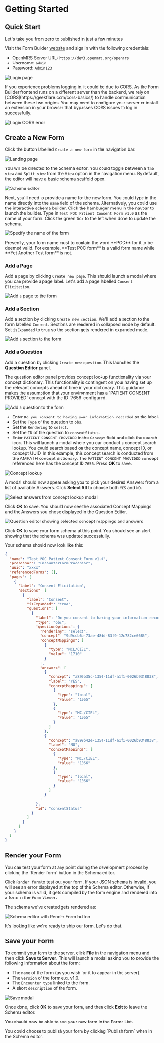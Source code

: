 
# Getting Started

## Quick Start

Let's take you from zero to published in just a few minutes.

Visit the Form Builder [website](https://formbuilder.o3.openmrs.org/) and sign in with the following credentials:

- OpenMRS Server URL: `https://dev3.openmrs.org/openmrs`
- Username: `admin`
- Password: `Admin123`

![Login page](/screens/login.png)

<Callout emoji="⚠️">
  If you experience problems logging in, it could be due to CORS. As the Form
  Builder frontend runs on a different server than the backend, we rely on
  [CORS](https://geekflare.com/cors-basics/) to handle communication between
  these two origins. You may need to configure your server or install an
  extension in your browser that bypasses CORS issues to log in successfully.
</Callout>

![Login CORS error](/screens/cors-error.png)

## Create a New Form

Click the button labelled `Create a new form` in the navigation bar.

![Landing page](/screens/landing.png)

You will be directed to the Schema editor. You could toggle between a `Tab view` and `Split view` from the `View` option in the navigation menu. By default, the editor will have a basic schema scaffold open.

![Schema editor](/screens/schema-editor.png)

Next, you'll need to provide a name for the new form. You could type in the name directly into the `name` field of the schema. Alternatively, you could use the interactive schema builder. Click the hamburger menu in the navbar to launch the builder. Type in `Test POC Patient Consent Form v1.0` as the name of your form. Click the green tick to the left when done to update the schema.

![Specify the name of the form](/screens/add-form-name.png)

<Callout emoji="ℹ️">
  Presently, your form name must to contain the word **POC** for it to be deemed
  valid. For example, **Test POC form** is a valid form name while **Yet Another
  Test form** is not.
</Callout>

### Add a Page

Add a page by clicking `Create new page`. This should launch a modal where you can provide a page label. Let's add a page labelled `Consent Elicitation`.

![Add a page to the form](/screens/add-page.png)

### Add a Section

Add a section by clicking `Create new section`. We'll add a section to the form labelled `Consent`. Sections are rendered in collapsed mode by default. Set `isExpanded` to `true` so the section gets rendered in expanded mode.

![Add a section to the form](/screens/add-section.png)

### Add a Question

Add a question by clicking `Create new question`. This launches the **Question Editor** panel.

<Callout emoji="ℹ️">
  The question editor panel provides concept lookup functionality via your
  concept dictionary. This functionality is contingent on your having set up the
  relevant concepts ahead of time in your dictionary. This guidance makes the
  assumption that your environment has a `PATIENT CONSENT PROVIDED` concept with
  the ID `7656` configured.
</Callout>

![Add a question to the form](/screens/consent-question.png)

- Enter `Do you consent to having your information recorded` as the label.
- Set the `Type` of the question to `obs`.
- Set the `Rendering` to `select`.
- Set the `ID` of the question to `consentStatus`.
- Enter `PATIENT CONSENT PROVIDED` in the `Concept` field and click the search icon. This will launch a modal where you can conduct a concept search lookup. You could search based on the concept name, concept ID, or concept UUID. In this example, this concept search is conducted from the AMPATH concept dictionary. The `PATIENT CONSENT PROVIDED` concept referenced here has the concept ID `7656`. Press **OK** to save.

![Concept lookup](/screens/concept-lookup.png)

A modal should now appear asking you to pick your desired Answers from a list of available Answers. Click **Select All** to choose both `YES` and `NO`.

![Select answers from concept lookup modal](/screens/concept-lookup-select-answers-modal.png)

Click **OK** to save. You should now see the associated Concept Mappings and the Answers you chose displayed in the Question Editor.

![Question editor showing selected concept mappings and answers](/screens/concept-mappings-and-answers.png)

Click **OK** to save your form schema at this point. You should see an alert showing that the schema was updated successfully.

Your schema should now look like this:

```json filename="Test POC Patient Consent Form v1.0.json"
{
  "name": "Test POC Patient Consent Form v1.0",
  "processor": "EncounterFormProcessor",
  "uuid": "xxxx",
  "referencedForms": [],
  "pages": [
    {
      "label": "Consent Elicitation",
      "sections": [
        {
          "label": "Consent",
          "isExpanded": "true",
          "questions": [
            {
              "label": "Do you consent to having your information recorded?",
              "type": "obs",
              "questionOptions": {
                "rendering": "select",
                "concept": "9d9ccb6b-73ae-48dd-83f9-12c782ce6685",
                "conceptMappings": [
                  {
                    "type": "MCL/CIEL",
                    "value": "1710"
                  }
                ],
                "answers": [
                  {
                    "concept": "a899b35c-1350-11df-a1f1-0026b9348838",
                    "label": "YES",
                    "conceptMappings": [
                      {
                        "type": "local",
                        "value": "1065"
                      },
                      {
                        "type": "MCL/CIEL",
                        "value": "1065"
                      }
                    ]
                  },
                  {
                    "concept": "a899b42e-1350-11df-a1f1-0026b9348838",
                    "label": "NO",
                    "conceptMappings": [
                      {
                        "type": "MCL/CIEL",
                        "value": "1066"
                      },
                      {
                        "type": "local",
                        "value": "1066"
                      }
                    ]
                  }
                ]
              },
              "id": "consentStatus"
            }
          ]
        }
      ]
    }
  ]
}
```

## Render your Form

<Callout emoji="ℹ️">
  You can test your form at any point during the development process by clicking
  the `Render form` button in the Schema editor.
</Callout>

Click `Render form` to test out your form. If your JSON schema is invalid, you will see an error displayed at the top of the Schema editor. Otherwise, if your schema is valid, it gets compiled by the form engine and rendered into a form in the `Form Viewer`.

The schema we've created gets rendered as:

![Schema editor with Render Form button](/screens/rendered-schema.png)

It's looking like we're ready to ship our form. Let's do that.

## Save your Form

To commit your form to the server, click **File** in the navigation menu and then click **Save to Server**. This will launch a modal asking you to provide the following information about the form:

- The `name` of the form (as you wish for it to appear in the server).
- The `version` of the form e.g. v1.0.
- The `Encounter type` linked to the form.
- A short `description` of the form.

![Save modal](/screens/save-modal.png)

Once done, click **OK** to save your form, and then click **Exit** to leave the Schema editor.

You should now be able to see your new form in the Forms List.

<Callout emoji="ℹ️">
  You could choose to publish your form by clicking `Publish form` when in the
  Schema editor.
</Callout>
